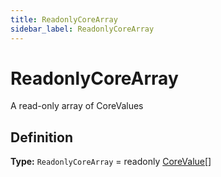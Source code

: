 ```yaml
---
title: ReadonlyCoreArray
sidebar_label: ReadonlyCoreArray
---
```


# ReadonlyCoreArray

A read-only array of CoreValues

## Definition

**Type:** `ReadonlyCoreArray` = readonly [CoreValue](./types/corevalue)[]

